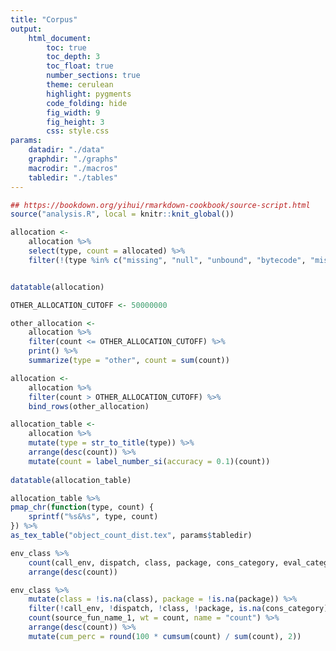 ```yaml
---
title: "Corpus"
output:
    html_document:
        toc: true
        toc_depth: 3
        toc_float: true
        number_sections: true
        theme: cerulean
        highlight: pygments
        code_folding: hide
        fig_width: 9
        fig_height: 3
        css: style.css
params:
    datadir: "./data"
    graphdir: "./graphs"
    macrodir: "./macros"
    tabledir: "./tables"
---
```


```r
## https://bookdown.org/yihui/rmarkdown-cookbook/source-script.html
source("analysis.R", local = knitr::knit_global())
```

```r
allocation <-
    allocation %>%
    select(type, count = allocated) %>%
    filter(!(type %in% c("missing", "null", "unbound", "bytecode", "miscellaneous", "special", "builtin", "dot", "char", "weakref", "pairlist")))


datatable(allocation)

OTHER_ALLOCATION_CUTOFF <- 50000000

other_allocation <-
    allocation %>% 
    filter(count <= OTHER_ALLOCATION_CUTOFF) %>%
    print() %>%
    summarize(type = "other", count = sum(count))

allocation <-
    allocation %>%
    filter(count > OTHER_ALLOCATION_CUTOFF) %>%
    bind_rows(other_allocation)

allocation_table <-
    allocation %>%
    mutate(type = str_to_title(type)) %>%
    arrange(desc(count)) %>%
    mutate(count = label_number_si(accuracy = 0.1)(count))
    
datatable(allocation_table)

allocation_table %>%
pmap_chr(function(type, count) {
    sprintf("%s&%s", type, count)
}) %>%
as_tex_table("object_count_dist.tex", params$tabledir)
```

```r
env_class %>%
    count(call_env, dispatch, class, package, cons_category, eval_category, wt = count, name = "count") %>%
    arrange(desc(count))
```

```r
env_class %>% 
    mutate(class = !is.na(class), package = !is.na(package)) %>%
    filter(!call_env, !dispatch, !class, !package, is.na(cons_category), is.na(eval_category)) %>% 
    count(source_fun_name_1, wt = count, name = "count") %>% 
    arrange(desc(count)) %>% 
    mutate(cum_perc = round(100 * cumsum(count) / sum(count), 2))
```
